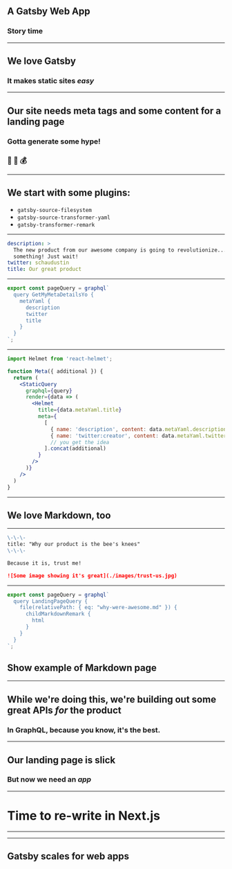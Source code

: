 

## A Gatsby Web App

### Story time

---

## We love Gatsby

### It makes static sites _easy_

---

## Our site needs meta tags and some content for a landing page

### Gotta generate some hype!

### 🤑 💸 💰

---

## We start with some plugins:

- `gatsby-source-filesystem`
- `gatsby-source-transformer-yaml`
- `gatsby-transformer-remark`

---


```yaml
description: >
  The new product from our awesome company is going to revolutionize...
  something! Just wait!
twitter: schaudustin
title: Our great product
```

---


```jsx
export const pageQuery = graphql`
  query GetMyMetaDetailsYo {
    metaYaml {
      description
      twitter
      title
    }
  }
`;
```

---


```jsx
import Helmet from 'react-helmet';

function Meta({ additional }) {
  return (
    <StaticQuery
      graphql={query}
      render={data => (
        <Helmet
          title={data.metaYaml.title}
          meta={
            [
              { name: 'description', content: data.metaYaml.description }
              { name: 'twitter:creator', content: data.metaYaml.twitter }
              // you get the idea
            ].concat(additional)
          }
        />
      )}
    />
  )
}
```

---

## We love Markdown, too

---


```markdown
\-\-\-
title: "Why our product is the bee's knees"
\-\-\-

Because it is, trust me!

![Some image showing it's great](./images/trust-us.jpg)
```

---


```jsx
export const pageQuery = graphql`
  query LandingPageQuery {
    file(relativePath: { eq: "why-were-awesome.md" }) {
      childMarkdownRemark {
        html
      }
    }
  }
`;
```

## Show example of Markdown page

---

## While we're doing this, we're building out some great APIs _for_ the product

### In GraphQL, because you know, it's the best.

---

## Our landing page is slick

### But now we need an _app_

---

# Time to re-write in Next.js

---

<No />

---

## Gatsby scales for web apps

